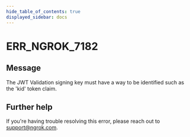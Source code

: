 ```yaml
---
hide_table_of_contents: true
displayed_sidebar: docs
---
```



# ERR_NGROK_7182

## Message

The JWT Validation signing key must have a way to be identified such as the 'kid' token claim.

<ErrorDetails error="err_ngrok_7182" />

## Further help

If you're having trouble resolving this error, please reach out to [support@ngrok.com](mailto:support@ngrok.com?subject=Help%20with%20ERR_NGROK_7182).
